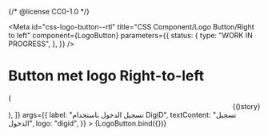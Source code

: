 {/* @license CC0-1.0 */}


<Meta
  id="css-logo-button--rtl"
  title="CSS Component/Logo Button/Right to left"
  component={LogoButton}
  parameters={{
    status: {
      type: "WORK IN PROGRESS",
    },
  }}
/>

# Button met logo Right-to-left

<Canvas>
  <Story
    name="Right to left"
    decorators={[
      (story) => (
        <div dir="rtl" lang="ar">
          {story()}
        </div>
      ),
    ]}
    args={{
      label: "تسجيل الدخول باستخدام DigiD",
      textContent: "تسجيل الدخول",
      logo: "digid",
    }}
  >
    {LogoButton.bind({})}
  </Story>
</Canvas>
